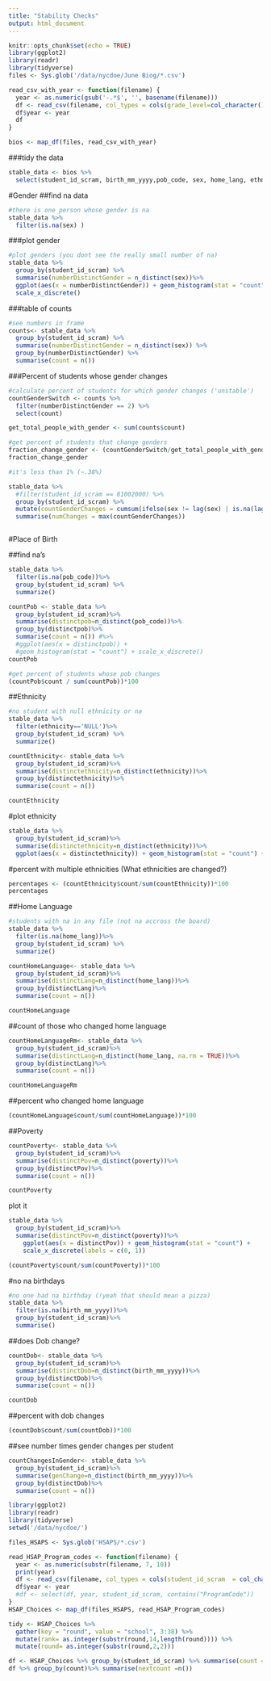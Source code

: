 ```yaml
---
title: "Stability Checks"
output: html_document
---
```


```r
knitr::opts_chunk$set(echo = TRUE)
library(ggplot2)
library(readr)
library(tidyverse)
files <- Sys.glob('/data/nycdoe/June Biog/*.csv')

read_csv_with_year <- function(filename) {
  year <- as.numeric(gsub('-.*$', '', basename(filename)))
  df <- read_csv(filename, col_types = cols(grade_level=col_character(), grade_code=col_character(), admit_code=col_character(), adcode=col_character(),fall_days_present = col_character(), spring_days_present = col_character()))
  df$year <- year
  df
}

bios <- map_df(files, read_csv_with_year)

```
###tidy the data
``` R
stable_data <- bios %>%
  select(student_id_scram, birth_mm_yyyy,pob_code, sex, home_lang, ethnicity, poverty)

```

#Gender
##find na data
```R
#there is one person whose gender is na
stable_data %>%
  filter(is.na(sex) )
```
###plot gender
```R
#plot genders (you dont see the really small number of na)
stable_data %>%
  group_by(student_id_scram) %>%
  summarise(numberDistinctGender = n_distinct(sex))%>%
  ggplot(aes(x = numberDistinctGender)) + geom_histogram(stat = "count") +
  scale_x_discrete()
```
###table of counts
```R
#see numbers in frame
counts<- stable_data %>%
  group_by(student_id_scram) %>%
  summarise(numberDistinctGender = n_distinct(sex)) %>%
  group_by(numberDistinctGender) %>%
  summarise(count = n())
```
###Percent of students whose gender changes
```R
#calculate percent of students for which gender changes ('unstable')
countGenderSwitch <- counts %>% 
  filter(numberDistinctGender == 2) %>%
  select(count)

get_total_people_with_gender <- sum(counts$count)

#get percent of students that change genders
fraction_change_gender <- (countGenderSwitch/get_total_people_with_gender)*100
fraction_change_gender

#it's less than 1% (~.38%)

```

```R
stable_data %>% 
  #filter(student_id_scram == 81002000) %>%
  group_by(student_id_scram) %>% 
  mutate(countGenderChanges = cumsum(ifelse(sex != lag(sex) | is.na(lag(sex)), 1, 0))) %>%
  summarise(numChanges = max(countGenderChanges))



```
#Place of Birth

##find na's
```R

stable_data %>%
  filter(is.na(pob_code))%>%
  group_by(student_id_scram) %>%
  summarize()

```

```R
countPob <- stable_data %>%
  group_by(student_id_scram)%>%
  summarise(distinctpob=n_distinct(pob_code))%>%
  group_by(distinctpob)%>%
  summarise(count = n()) #%>%
  #ggplot(aes(x = distinctpob)) + 
  #geom_histogram(stat = "count") + scale_x_discrete()
countPob

```

```R
#get percent of students whose pob changes
(countPob$count / sum(countPob))*100
```


##Ethnicity
```R
#no student with null ethnicity or na
stable_data %>%
  filter(ethnicity=='NULL')%>%
  group_by(student_id_scram) %>%
  summarize()

```

```R
countEthnicity<- stable_data %>%
  group_by(student_id_scram)%>%
  summarise(distinctethnicity=n_distinct(ethnicity))%>%
  group_by(distinctethnicity)%>%
  summarise(count = n())

countEthnicity
```
#plot ethnicity
```R
stable_data %>%
  group_by(student_id_scram)%>%
  summarise(distinctethnicity=n_distinct(ethnicity))%>%
  ggplot(aes(x = distinctethnicity)) + geom_histogram(stat = "count") +   scale_x_discrete()
```

#percent with multiple ethnicities (What ethnicities are changed?)
```R
percentages <- (countEthnicity$count/sum(countEthnicity))*100
percentages

```

##Home Language
```R
#students with na in any file (not na accross the board)
stable_data %>%
  filter(is.na(home_lang))%>%
  group_by(student_id_scram) %>%
  summarize()
```

```R

countHomeLanguage<- stable_data %>%
  group_by(student_id_scram)%>%
  summarise(distinctLang=n_distinct(home_lang))%>%
  group_by(distinctLang)%>%
  summarise(count = n())

countHomeLanguage
```
##count of those who changed home language
```R
countHomeLanguageRm<- stable_data %>%
  group_by(student_id_scram)%>%
  summarise(distinctLang=n_distinct(home_lang, na.rm = TRUE))%>%
  group_by(distinctLang)%>%
  summarise(count = n())

countHomeLanguageRm
```
##percent who changed home language
```R
(countHomeLanguage$count/sum(countHomeLanguage))*100

```

##Poverty 
```R
countPoverty<- stable_data %>%
  group_by(student_id_scram)%>%
  summarise(distinctPov=n_distinct(poverty))%>%
  group_by(distinctPov)%>%
  summarise(count = n()) 

countPoverty
```
plot it
```R
stable_data %>%
  group_by(student_id_scram)%>%
  summarise(distinctPov=n_distinct(poverty))%>%
    ggplot(aes(x = distinctPov)) + geom_histogram(stat = "count") +
    scale_x_discrete(labels = c(0, 1))

(countPoverty$count/sum(countPoverty))*100

```
#no na birthdays
```R
#no one had na birthday (!yeah that should mean a pizza)
stable_data %>%
  filter(is.na(birth_mm_yyyy))%>%
  group_by(student_id_scram)%>%
  summarise()
```
##does Dob change?
```R
countDob<- stable_data %>%
  group_by(student_id_scram)%>%
  summarise(distinctDob=n_distinct(birth_mm_yyyy))%>%
  group_by(distinctDob)%>%
  summarise(count = n()) 

countDob
```
##percent with dob changes
```R
(countDob$count/sum(countDob))*100
```
##see number times gender changes per student
```R
countChangesInGender<- stable_data %>%
  group_by(student_id_scram)%>%
  summarise(genChange=n_distinct(birth_mm_yyyy))%>%
  group_by(distinctDob)%>%
  summarise(count = n()) 


```

```R
library(ggplot2)
library(readr)
library(tidyverse)
setwd('/data/nycdoe/')

files_HSAPS <- Sys.glob('HSAPS/*.csv')

read_HSAP_Program_codes <- function(filename) {
  year <- as.numeric(substr(filename, 7, 10))
  print(year)
  df <- read_csv(filename, col_types = cols(student_id_scram  = col_character()))
  df$year <- year
  #df <- select(df, year, student_id_scram, contains("ProgramCode"))
}
HSAP_Choices <- map_df(files_HSAPS, read_HSAP_Program_codes)

tidy <- HSAP_Choices %>%
  gather(key = "round", value = "school", 3:38) %>%
  mutate(rank= as.integer(substr(round,14,length(round)))) %>%
  mutate(round= as.integer(substr(round,2,2))) 


```
```R
df <- HSAP_Choices %>% group_by(student_id_scram) %>% summarise(count = n())
df %>% group_by(count)%>% summarise(nextcount =n())


```



